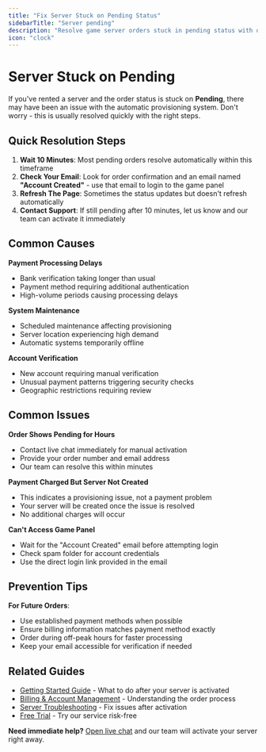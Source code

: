 ```yaml
---
title: "Fix Server Stuck on Pending Status"
sidebarTitle: "Server pending"
description: "Resolve game server orders stuck in pending status with quick troubleshooting steps. Get your Minecraft, Palworld, or Rust server activated immediately."
icon: "clock"
---
```


# Server Stuck on Pending

If you've rented a server and the order status is stuck on **Pending**, there may have been an issue with the automatic provisioning system. Don't worry - this is usually resolved quickly with the right steps.

## Quick Resolution Steps

1. **Wait 10 Minutes**: Most pending orders resolve automatically within this timeframe
2. **Check Your Email**: Look for order confirmation and an email named **"Account Created"** - use that email to login to the game panel
3. **Refresh The Page**: Sometimes the status updates but doesn't refresh automatically
4. **Contact Support**: If still pending after 10 minutes, let us know and our team can activate it immediately

## Common Causes

**Payment Processing Delays**
- Bank verification taking longer than usual
- Payment method requiring additional authentication
- High-volume periods causing processing delays

**System Maintenance**
- Scheduled maintenance affecting provisioning
- Server location experiencing high demand
- Automatic systems temporarily offline

**Account Verification**
- New account requiring manual verification
- Unusual payment patterns triggering security checks
- Geographic restrictions requiring review

## Common Issues

**Order Shows Pending for Hours**
- Contact live chat immediately for manual activation
- Provide your order number and email address
- Our team can resolve this within minutes

**Payment Charged But Server Not Created**
- This indicates a provisioning issue, not a payment problem
- Your server will be created once the issue is resolved
- No additional charges will occur

**Can't Access Game Panel**
- Wait for the "Account Created" email before attempting login
- Check spam folder for account credentials
- Use the direct login link provided in the email

## Prevention Tips

**For Future Orders**:
- Use established payment methods when possible
- Ensure billing information matches payment method exactly
- Order during off-peak hours for faster processing
- Keep your email accessible for verification if needed

## Related Guides

- [Getting Started Guide](/quickstart) - What to do after your server is activated
- [Billing & Account Management](/help) - Understanding the order process
- [Server Troubleshooting](/troubleshooting) - Fix issues after activation
- [Free Trial](/help/free-trial) - Try our service risk-free

**Need immediate help?** [Open live chat](https://berrybyte.net/contact) and our team will activate your server right away.



